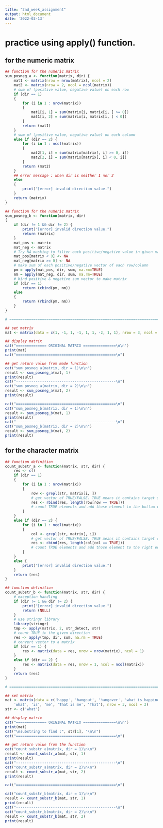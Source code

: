 ```yaml
---
title: "2nd_week_assignment"
output: html_document
date: '2022-03-13'
---
```


# practice using apply() function.

## for the numeric matrix
```r

## function for the numeric matrix
sum_posneg_a <- function(matrix, dir) {
	mat1 <- matrix(nrow = nrow(matrix), ncol = 2)
	mat2 <- matrix(nrow = 2, ncol = ncol(matrix))
	# sum of (positive value, negative value) on each row
	if (dir == 1)
	{
		for (i in 1 : nrow(matrix))
		{
			mat1[i, 1] = sum(matrix[i, matrix[i, ] >= 0])
			mat1[i, 2] = sum(matrix[i, matrix[i, ] < 0])
		}
		return (mat1)
	}
	# sum of (positive value, negative value) on each column
	else if (dir == 2) {
		for (i in 1 : ncol(matrix))
		{
			mat2[1, i] = sum(matrix[matrix[, i] >= 0, i])
			mat2[2, i] = sum(matrix[matrix[, i] < 0, i])
		}
		return (mat2)
	}
	## error message : when dir is neither 1 nor 2
	else
	{
		print("[error] invalid direction value.")
	}
	return (matrix)
}

## function for the numeric matrix
sum_posneg_b <- function(matrix, dir)
{
	if (dir != 1 && dir != 2) {
		print("[error] invalid direction value.")
		return (matrix)
	}
	mat_pos <- matrix
	mat_neg <- matrix
	# Try NA masking to filter each positive/negative value in given matrix.
	mat_pos[matrix < 0] <- NA
	mat_neg[matrix >= 0] <- NA
	# make sum of each positive/negative vector of each row/column
	pm = apply(mat_pos, dir, sum, na.rm=TRUE)
	nm = apply(mat_neg, dir, sum, na.rm=TRUE)
	# bind positive & negative sum vector to make matrix
	if (dir == 1)
		return (cbind(pm, nm))
	else
	{
		return (rbind(pm, nm))
	}
}

# ==========================================================================

## set matrix
mat <- matrix(data = c(1, -1, 1, -1, 1, 1, -2, 1, 1), nrow = 3, ncol = 3)

## display matrix
cat("============== ORIGINAL MATRIX ===============\n\n")
print(mat)
cat("==============================================\n")

## get return value from made function
cat("sum_posneg_a(matrix, dir = 1)\n\n")
result <- sum_posneg_a(mat, 1)
print(result)
cat("----------------------------------------------\n")
cat("sum_posneg_a(matrix, dir = 2)\n\n")
result <- sum_posneg_a(mat, 2)
print(result)

cat("==============================================\n")
cat("sum_posneg_b(matrix, dir = 1)\n\n")
result <- sum_posneg_b(mat, 1)
print(result)
cat("----------------------------------------------\n")
cat("sum_posneg_b(matrix, dir = 2)\n\n")
result <- sum_posneg_b(mat, 2)
print(result)

```

## for the character matrix 
```r
## function definition
count_substr_a <- function(matrix, str, dir) {
	res <- c()
	if (dir == 1)
	{
		for (i in 1 : nrow(matrix))
		{
			row <- grepl(str, matrix[i, ]) 
			# get vector of TRUE/FALSE. TRUE means it contains target substring inside.
			res <- rbind(res, length(row[row == TRUE])) 
			# count TRUE elements and add those element to the bottom of the row.
 		}
	}
	else if (dir == 2) {
		for (i in 1 : ncol(matrix))
		{
			col <- grepl(str, matrix[, i])
			# get vector of TRUE/FALSE. TRUE means it contains target substring inside.
			res <- cbind(res, length(col[col == TRUE]))
			# count TRUE elements and add those element to the right edge of the column.
 		}
	}
	else {
		print("[error] invalid direction value.")
	}
	return (res)
}

## function definition
count_substr_b <- function(matrix, str, dir) {
	# exception handling
	if (dir != 1 && dir != 2) { 
		print("[error] invalid direction value.")
		return (NULL)
	}
	# use stringr library
	library(stringr)
	tmp <- apply(matrix, 2, str_detect, str) 
	# count TRUE in the given direction
	res <- apply(tmp, dir, sum, na.rm = TRUE) 
	# convert vector to a matrix
	if (dir == 1) {
		res <- matrix(data = res, nrow = nrow(matrix), ncol = 1)
	}
	else if (dir == 2) {
		res <- matrix(data = res, nrow = 1, ncol = ncol(matrix))
	}
	return (res)
}

# ==========================================================================

## set matrix
mat <- matrix(data = c('happy', 'hangout', 'hangover', 'what is happiness',
	'what', 'is', 'me', 'That is me', 'That'), nrow = 3, ncol = 3)
str <- c('what')

## display matrix
cat("============== ORIGINAL MATRIX ===============\n\n")
print(mat)
cat("\nsubstring to find :", str[1], "\n\n")
cat("==============================================\n")

## get return value from the function
cat("count_substr_a(matrix, dir = 1)\n\n")
result <- count_substr_a(mat, str, 1)
print(result)
cat("----------------------------------------------\n")
cat("count_substr_a(matrix, dir = 2)\n\n")
result <- count_substr_a(mat, str, 2)
print(result)

cat("==============================================\n")

cat("count_substr_b(matrix, dir = 1)\n\n")
result <- count_substr_b(mat, str, 1)
print(result)
cat("----------------------------------------------\n")
cat("count_substr_b(matrix, dir = 2)\n\n")
result <- count_substr_b(mat, str, 2)
print(result)

```